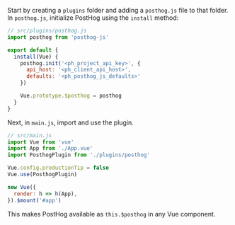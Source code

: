 Start by creating a `plugins` folder and adding a `posthog.js` file to that folder. In `posthog.js`, initialize PostHog using the `install` method:

```js
// src/plugins/posthog.js
import posthog from 'posthog-js'

export default {
  install(Vue) {
    posthog.init('<ph_project_api_key>', {
      api_host: '<ph_client_api_host>',
      defaults: '<ph_posthog_js_defaults>'
    })

    Vue.prototype.$posthog = posthog
  }
}
```

Next, in `main.js`, import and use the plugin.

```js
// src/main.js
import Vue from 'vue'
import App from './App.vue'
import PosthogPlugin from './plugins/posthog'

Vue.config.productionTip = false
Vue.use(PosthogPlugin)

new Vue({
  render: h => h(App),
}).$mount('#app')
```

This makes PostHog available as `this.$posthog` in any Vue component.